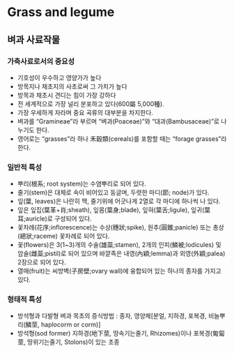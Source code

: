 # Grass and legume {#legumeandgrass} 
  
## 벼과 사료작물

### 가축사료로서의 중요성
- 기호성이 우수하고 영양가가 높다
- 방목지나 채초지의 사초로써 그 가치가 높다
- 방목과 채초시 견디는 힘이 가장 강하다
- 전 세계적으로 가장 널리 분포하고 있다(600屬 5,000種).
- 가장 우세하게 자라며 중요 곡류의 대부분을 차지한다.
- 벼과를 "Gramineae"라 부르며 "벼과(Poaceae)"와 "대과(Bambusaceae)"로 나누기도 한다.
- 영어로는 "grasses"라 하나 禾穀類(cereals)를 포함할 때는 "forage grasses"라 한다.

### 일반적 특성
- 뿌리(根系; root system)는 수염뿌리로 되어 있다.
- 줄기(stem)은 대체로 속이 비어있고 둥글며, 두렷한 마디(節; node)가 있다.
- 잎(葉, leaves)은 나란히 맥, 줄기위에 어긋나게 2열로 각 마디에 하나씩 나 있다.
- 잎은 잎집(葉革+肖;sheath), 잎몸(葉身;blade), 잎혀(葉舌;ligule), 잎귀(葉耳;auricle)로 구성되어 있다.
- 꽃차례(花序;inflorescence)는 수상(穗狀;spike), 원추(圓錐;panicle) 또는 총상(總狀;raceme) 꽃차례로 되어 있다.
- 꽃(flowers)은 3(1~3)개의 수술(雄蘂;stamen), 2개의 인피(鱗被;lodicules) 및 암술(雌蘂;pistil)로 되어 있으며 바깥족은 내영(內穎;lemma)과 외영(外穎;palea) 2장으로 되어 있다.
- 열매(fruit)는 씨방벽(子房壁;ovary wall)에 융합되어 있는 하나의 종자를 가지고 있다.

### 형태적 특성
- 방석형과 다발형
벼과 목초의 증식방법 : 종자, 영양체[분얼, 지하경, 포복경, 비늘뿌리(鱗莖, haplocorm or corm)]
- 방석형(sod former)
지하경(地下莖, 땅속기는줄기, Rhizomes)이나 포복경(匍匐莖, 땅위기는줄기, Stolons)이 있는 초종
